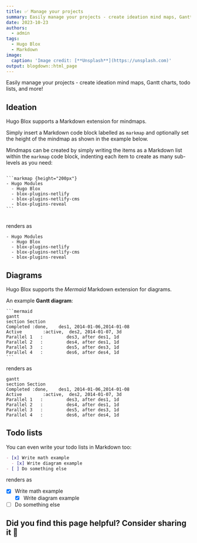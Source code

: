 ```yaml
---
title: ✅ Manage your projects
summary: Easily manage your projects - create ideation mind maps, Gantt charts, todo lists, and more!
date: 2023-10-23
authors:
  - admin
tags:
  - Hugo Blox
  - Markdown
image:
  caption: 'Image credit: [**Unsplash**](https://unsplash.com)'
output: blogdown::html_page
---
```


Easily manage your projects - create ideation mind maps, Gantt charts, todo lists, and more!

## Ideation

Hugo Blox supports a Markdown extension for mindmaps.

Simply insert a Markdown code block labelled as `markmap` and optionally set the height of the mindmap as shown in the example below.

Mindmaps can be created by simply writing the items as a Markdown list within the `markmap` code block, indenting each item to create as many sub-levels as you need:

<div class="highlight">
<pre class="chroma">
<code>
```markmap {height="200px"}
- Hugo Modules
  - Hugo Blox
  - blox-plugins-netlify
  - blox-plugins-netlify-cms
  - blox-plugins-reveal
```
</code>
</pre>
</div>

renders as

```markmap {height="200px"}
- Hugo Modules
  - Hugo Blox
  - blox-plugins-netlify
  - blox-plugins-netlify-cms
  - blox-plugins-reveal
```

## Diagrams

Hugo Blox supports the _Mermaid_ Markdown extension for diagrams.

An example **Gantt diagram**:

    ```mermaid
    gantt
    section Section
    Completed :done,    des1, 2014-01-06,2014-01-08
    Active        :active,  des2, 2014-01-07, 3d
    Parallel 1   :         des3, after des1, 1d
    Parallel 2   :         des4, after des1, 1d
    Parallel 3   :         des5, after des3, 1d
    Parallel 4   :         des6, after des4, 1d
    ```

renders as

```mermaid
gantt
section Section
Completed :done,    des1, 2014-01-06,2014-01-08
Active        :active,  des2, 2014-01-07, 3d
Parallel 1   :         des3, after des1, 1d
Parallel 2   :         des4, after des1, 1d
Parallel 3   :         des5, after des3, 1d
Parallel 4   :         des6, after des4, 1d
```

## Todo lists

You can even write your todo lists in Markdown too:

```markdown
- [x] Write math example
  - [x] Write diagram example
- [ ] Do something else
```

renders as

- [x] Write math example
  - [x] Write diagram example
- [ ] Do something else

## Did you find this page helpful? Consider sharing it 🙌
